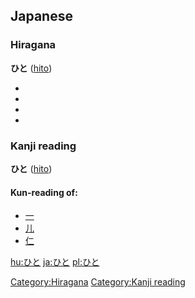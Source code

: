 ==Japanese==                                          
===Hiragana===
[[Category:Hiragana]]
'''ひと''' ([[hito]])
*{{japdef|人|[[person]]}}
*{{japdef|費途|way of [[spending]]}}
*{{japdef|匪徒|[[bandit]]}}
*{{japdef|非と|[[condemning]]}}


===Kanji reading===
[[Category:Kanji reading]]
'''ひと''' ([[hito]])
====Kun-reading of:====
*[[一]]
*[[儿]]
*[[仁]]

[[hu:ひと]]
[[ja:ひと]]
[[pl:ひと]]